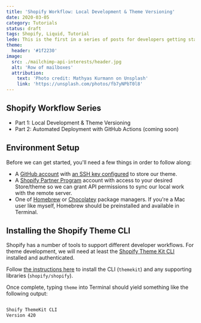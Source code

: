 ```yaml
---
title: 'Shopify Workflow: Local Development & Theme Versioning'
date: 2020-03-05
category: Tutorials
status: draft
tags: Shopify, Liquid, Tutorial
lede: This is the first in a series of posts for developers getting started building Shopify themes, written by me, a developer getting started with Shopify themes.
theme:
  header: '#1f2230'
image:
  src: ./mailchimp-api-interests/header.jpg
  alt: 'Row of mailboxes'
  attribution:
    text: 'Photo credit: Mathyas Kurmann on Unsplash'
    link: 'https://unsplash.com/photos/fb7yNPbT0l8'
---
```


## Shopify Workflow Series

- Part 1: Local Development & Theme Versioning
- Part 2: Automated Deployment with GitHub Actions (coming soon)

## Environment Setup

Before we can get started, you'll need a few things in order to follow along:

- A [GitHub account](https://github.com) with [an SSH key configured](https://help.github.com/en/enterprise/2.15/user/articles/adding-a-new-ssh-key-to-your-github-account) to store our theme.
- A [Shopify Partner Program](https://www.shopify.com/partners) account with access to your desired Store/theme so we can grant API permissions to sync our local work with the remote server.
- One of [Homebrew](https://brew.sh/) or [Chocolatey](https://chocolatey.org/) package managers. If you're a Mac user like myself, Homebrew should be preinstalled and available in Terminal.

## Installing the Shopify Theme CLI

Shopify has a number of tools to support different developer workflows. For theme development, we will need at least the [Shopify Theme Kit CLI](https://github.com/Shopify/themekit) installed and authenticated.

Follow [the instructions here](https://shopify.github.io/themekit/) to install the CLI (`themekit`) and any supporting libraries (`shopify/shopify`).

Once complete, typing `theme` into Terminal should yield something like the following output:

```sh

Shoify ThemeKit CLI
Version 420

```
